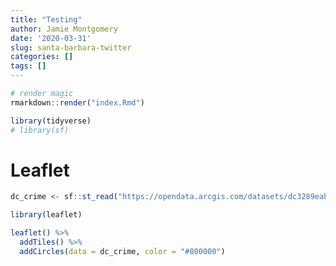 ```yaml
---
title: "Testing"
author: Jamie Montgomery
date: '2020-03-31'
slug: santa-barbara-twitter
categories: []
tags: []
---
```


```r
# render magic
rmarkdown::render("index.Rmd")
```

```r
library(tidyverse)
# library(sf)
```

# Leaflet 

```r
dc_crime <- sf::st_read("https://opendata.arcgis.com/datasets/dc3289eab3d2400ea49c154863312434_8.geojson", quiet = TRUE)
```

```r
library(leaflet)
```

```r
leaflet() %>% 
  addTiles() %>% 
  addCircles(data = dc_crime, color = "#800000")
```